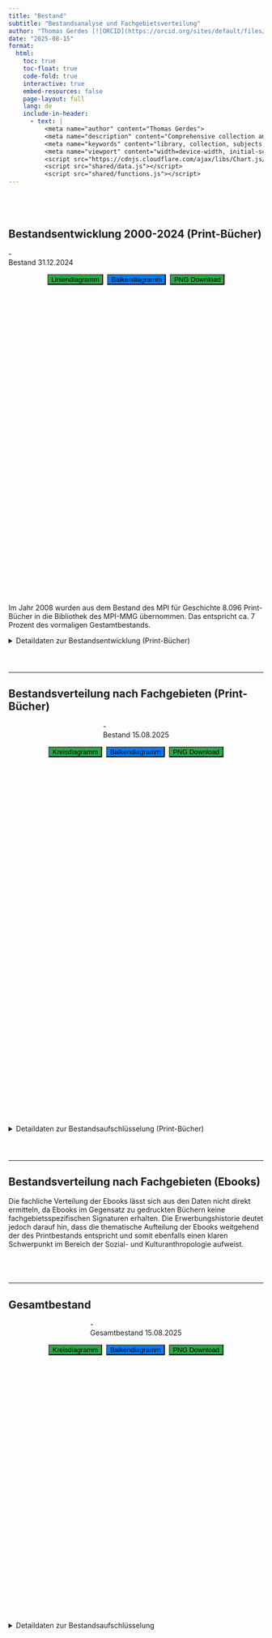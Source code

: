 ---
title: "Bestand"
subtitle: "Bestandsanalyse und Fachgebietsverteilung"
author: "Thomas Gerdes [![ORCID](https://orcid.org/sites/default/files/images/orcid_16x16.png)](https://orcid.org/0000-0001-8524-5987){target=\"_blank\"}"
date: "2025-08-15"
format:
  html:
    toc: true
    toc-float: true
    code-fold: true
    interactive: true
    embed-resources: false
    page-layout: full
    lang: de
    include-in-header:
      - text: |
          <meta name="author" content="Thomas Gerdes">
          <meta name="description" content="Comprehensive collection analysis for MPI library including subject distribution">
          <meta name="keywords" content="library, collection, subjects, statistics, MPI, print books, distribution">
          <meta name="viewport" content="width=device-width, initial-scale=1.0">
          <script src="https://cdnjs.cloudflare.com/ajax/libs/Chart.js/3.9.1/chart.min.js"></script>
          <script src="shared/data.js"></script>
          <script src="shared/functions.js"></script>
---

::: {style="height: 40px;"}
:::

```{=html}
<script src="https://cdnjs.cloudflare.com/ajax/libs/Chart.js/3.9.1/chart.min.js"></script>
<script src="shared/data.js"></script>
<script src="shared/functions.js"></script>

<style>
/* Seitenspezifische Styles - alle gemeinsamen Styles sind in shared/styles.css */
</style>
```

## Bestandsentwicklung 2000-2024 (Print-Bücher)

```{=html}
<div class="chart-container">

  <div class="info-box-container" style="margin: 15px 0;">
  <div class="info-box blue">
    <div class="info-box-value" id="currentStockPrint" aria-live="polite">-</div>
    <div class="info-box-label">Bestand 31.12.2024</div>
  </div>
</div>

  <div style="margin: 15px 0; display: flex; gap: 8px; justify-content: center;">
    <button id="lineBtnStock" onclick="changeChartTypeStock('line')" 
            aria-label="Wechsel zu Liniendiagramm für Bestandsentwicklung"
            class="dashboard-button" 
            style="background: #28a745;">Liniendiagramm</button>
    <button id="barBtnStock" onclick="changeChartTypeStock('bar')" 
            aria-label="Wechsel zu Balkendiagramm für Bestandsentwicklung"
            class="dashboard-button" 
            style="background: #007bff;">Balkendiagramm</button>
    <button onclick="downloadChartStock()" 
            aria-label="Diagramm der Bestandsentwicklung als PNG-Datei herunterladen"
            class="dashboard-button" 
            style="background: #28a745;">PNG Download</button>
  </div>

  <div style="position: relative; height: 600px; margin: 10px 0;">
    <canvas id="stockChart" role="img" aria-label="Diagramm der Bestandsentwicklung Print-Bücher von 2000 bis 2024"></canvas>
  </div>
</div>

<p>Im Jahr 2008 wurden aus dem Bestand des MPI für Geschichte 8.096 Print-Bücher in die Bibliothek des MPI-MMG übernommen. Das entspricht ca. 7 Prozent des vormaligen Gestamtbestands.</p>

<details id="detailsStock">
<summary>Detaildaten zur Bestandsentwicklung (Print-Bücher)</summary>
<div class="details-content">
</div>
</details>
```

::: {style="height: 40px;"}
:::

------------------------------------------------------------------------

## Bestandsverteilung nach Fachgebieten (Print-Bücher)

```{=html}
<div class="chart-container">
  
  <div style="display: flex; justify-content: center; margin: 15px 0;">
    <div class="info-box blue" style="flex: none;">
      <div class="info-box-value" id="totalBooks" aria-live="polite">-</div>
      <div class="info-box-label">Bestand 15.08.2025</div>
    </div>
  </div>

  <div style="margin: 15px 0; display: flex; gap: 8px; justify-content: center;">
    <button id="pieBtn2" onclick="changeChartType2('pie')" 
            aria-label="Wechsel zu Kreisdiagramm für Bestandsverteilung"
            class="dashboard-button" 
            style="background: #28a745;">Kreisdiagramm</button>
    <button id="barBtn2" onclick="changeChartType2('bar')" 
            aria-label="Wechsel zu Balkendiagramm für Bestandsverteilung"
            class="dashboard-button" 
            style="background: #007bff;">Balkendiagramm</button>
    <button onclick="downloadChart2()" 
            aria-label="Diagramm der Bestandsverteilung als PNG-Datei herunterladen"
            class="dashboard-button" 
            style="background: #28a745;">PNG Download</button>
  </div>

  <div style="position: relative; height: 700px; margin: 10px 0;">
    <canvas id="subjectChart" role="img" aria-label="Diagramm der Bestandsverteilung nach Fachgebieten"></canvas>
  </div>
</div>

<details id="details2">
<summary>Detaildaten zur Bestandsaufschlüsselung (Print-Bücher)</summary>
<div class="details-content">
</div>
</details>
```

::: {style="height: 40px;"}
:::

------------------------------------------------------------------------

## Bestandsverteilung nach Fachgebieten (Ebooks)

<p>Die fachliche Verteilung der Ebooks lässt sich aus den Daten nicht direkt ermitteln, da Ebooks im Gegensatz zu gedruckten Büchern keine fachgebietsspezifischen Signaturen erhalten. Die Erwerbungshistorie deutet jedoch darauf hin, dass die thematische Aufteilung der Ebooks weitgehend der des Printbestands entspricht und somit ebenfalls einen klaren Schwerpunkt im Bereich der Sozial- und Kulturanthropologie aufweist.</p>

::: {style="height: 40px;"}
:::

------------------------------------------------------------------------

## Gesamtbestand

```{=html}
<div class="chart-container">
  
  <div style="display: flex; justify-content: center; margin: 15px 0;">
    <div class="info-box blue" style="flex: none;">
      <div class="info-box-value" id="totalCollection" aria-live="polite">-</div>
      <div class="info-box-label">Gesamtbestand 15.08.2025</div>
    </div>
  </div>

  <div style="margin: 15px 0; display: flex; gap: 8px; justify-content: center;">
    <button id="pieBtn3" onclick="changeChartType3('pie')" 
            aria-label="Wechsel zu Kreisdiagramm für Gesamtbestand"
            class="dashboard-button" 
            style="background: #28a745;">Kreisdiagramm</button>
    <button id="barBtn3" onclick="changeChartType3('bar')" 
            aria-label="Wechsel zu Balkendiagramm für Gesamtbestand"
            class="dashboard-button" 
            style="background: #007bff;">Balkendiagramm</button>
    <button onclick="downloadChart3()" 
            aria-label="Diagramm des Gesamtbestands als PNG-Datei herunterladen"
            class="dashboard-button" 
            style="background: #28a745;">PNG Download</button>
  </div>

  <div style="position: relative; height: 500px; margin: 10px 0;">
    <canvas id="totalCollectionChart" role="img" aria-label="Diagramm des Gesamtbestands nach Medientypen"></canvas>
  </div>
</div>

<details id="details3">
<summary>Detaildaten zur Bestandsaufschlüsselung</summary>
<div class="details-content">
</div>
</details>

<script>
// Chart instances and state variables
let chartStock, chart2, chart3;
let currentChartTypeStock = 'line';
let currentChartType2 = 'pie';
let currentChartType3 = 'pie';

// ===== STOCK DEVELOPMENT CHART =====
function initChartStock(type = 'line') {
  const ctx = document.getElementById('stockChart').getContext('2d');
  
  if (chartStock) { 
    chartStock.destroy(); 
  }

  currentChartTypeStock = type;
  updateActiveButtons(type, 'lineBtnStock', 'barBtnStock');

  const config = getStandardChartConfig(type, {
    labels: STOCK_DATA.map(d => d.year),
    datasets: [
      {
        label: 'Print-Bücher Bestand',
        data: STOCK_DATA.map(d => d.value),
        borderColor: '#007bff',
        backgroundColor: type === 'bar' ? '#007bff' : '#007bff20',
        borderWidth: 3,
        pointRadius: type === 'line' ? 4 : 0,
        fill: type === 'line'
      }
    ]
  }, {
    scales: {
      y: { 
        title: { display: true, text: 'Bestand (Anzahl Bücher)', font: { size: 12 } }
      }
    }
  });
  
  chartStock = new Chart(ctx, config);
  announceToScreenReader(`Bestandsentwicklungsdiagramm als ${type === 'line' ? 'Liniendiagramm' : 'Balkendiagramm'} geladen`);
}

function changeChartTypeStock(type) { 
  initChartStock(type); 
}

function downloadChartStock() {
  downloadChart(chartStock, 'bestandsentwicklung_2000-2024.png', 'Bestandsentwicklungsdiagramm');
}

// ===== SUBJECT DISTRIBUTION CHART =====
function initChart2(type = 'pie') {
  const ctx = document.getElementById('subjectChart').getContext('2d');
  
  if (chart2) { 
    chart2.destroy(); 
  }

  currentChartType2 = type;
  updateActiveButtons(type, null, 'barBtn2', 'pieBtn2');

  const colors = [
    '#007bff', '#28a745', '#dc3545', '#ffc107', '#17a2b8', 
    '#6f42c1', '#fd7e14', '#20c997', '#6c757d', '#e83e8c',
    '#007bff80', '#28a74580', '#dc354580', '#ffc10780', '#17a2b880',
    '#6f42c180', '#fd7e1480', '#20c99780', '#007bff40', '#28a74540', '#dc354540'
  ];

  const sortedData = [...SUBJECT_DATA].sort((a, b) => b.count - a.count);
  
  // Create mapping for consistent colors
  const indexMapping = {};
  SUBJECT_DATA.forEach((item, index) => {
    indexMapping[`${item.signature}-${item.name}`] = index;
  });
  
  const colorsToUse = sortedData.map(item => {
    const originalIndex = indexMapping[`${item.signature}-${item.name}`];
    return colors[originalIndex];
  });

  const config = {
    type: type,
    data: {
      labels: sortedData.map(d => `${d.signature} - ${d.name}`),
      datasets: [{
        label: 'Anzahl Bücher',
        data: sortedData.map(d => d.count),
        backgroundColor: colorsToUse,
        borderColor: colorsToUse.map(color => color.replace('80', '').replace('40', '')),
        borderWidth: 1
      }]
    },
    options: {
      responsive: true,
      maintainAspectRatio: false,
      accessibility: {
        announceNewData: {
          enabled: true
        }
      },
      layout: { padding: { bottom: type === 'bar' ? 60 : 20, left: 10, right: 10, top: 10 } },
      plugins: {
        legend: {
          display: type === 'pie',
          position: 'bottom',
          labels: { boxWidth: 12, padding: 8, font: { size: 9 }, usePointStyle: true }
        },
        tooltip: {
          callbacks: {
            title: context => null,
            label: context => {
              const count = type === 'bar' ? context.parsed.y : context.parsed;
              const percentage = ((count / TOTAL_BOOKS) * 100).toFixed(1);
              const item = sortedData[context.dataIndex];
              return `${item.signature} - ${item.name}: ${count.toLocaleString('de-DE')} (${percentage}%)`;
            }
          }
        }
      },
      scales: type === 'bar' ? {
        x: {
          title: { display: true, text: 'Signaturgruppe', font: { size: 12 } },
          ticks: {
            maxRotation: 45,
            minRotation: 45,
            font: { size: 8 },
            callback: (value, index) => {
              const item = sortedData[index];
              if (item) { 
                const label = `${item.signature} - ${item.name}`; 
                return label.length > 25 ? label.substr(0, 22) + '...' : label; 
              }
              return value;
            }
          }
        },
        y: { 
          title: { display: true, text: 'Anzahl Bücher', font: { size: 12 } }, 
          beginAtZero: true, 
          ticks: { font: { size: 10 } } 
        }
      } : {}
    }
  };
  
  chart2 = new Chart(ctx, config);
  announceToScreenReader(`Bestandsdiagramm als ${type === 'pie' ? 'Kreisdiagramm' : 'Balkendiagramm'} geladen`);
}

function changeChartType2(type) { 
  initChart2(type); 
}

function downloadChart2() {
  downloadChart(chart2, 'bestand_sachgruppen_2025.png', 'Bestandsdiagramm');
}

// ===== TOTAL COLLECTION CHART =====
function initChart3(type = 'pie') {
  const ctx = document.getElementById('totalCollectionChart').getContext('2d');
  
  if (chart3) { 
    chart3.destroy(); 
  }

  currentChartType3 = type;
  updateActiveButtons(type, null, 'barBtn3', 'pieBtn3');

  const collectionColors = ['#007bff', '#28a745', '#17a2b8'];
  
  const collectionData = [
    { name: 'Print-Bücher', count: TOTAL_BOOKS }, 
    { name: 'Ebooks', count: TOTAL_EBOOKS },
    ...OTHER_MEDIA_DATA
  ];

  const dataToUse = type === 'bar' ? 
    [...collectionData].sort((a, b) => b.count - a.count) : 
    collectionData;

  const config = {
    type: type,
    data: {
      labels: dataToUse.map(d => d.name),
      datasets: [{
        label: 'Anzahl Medien',
        data: dataToUse.map(d => d.count),
        backgroundColor: collectionColors,
        borderColor: collectionColors,
        borderWidth: 1
      }]
    },
    options: {
      responsive: true,
      maintainAspectRatio: false,
      accessibility: {
        announceNewData: {
          enabled: true
        }
      },
      layout: { padding: { bottom: type === 'bar' ? 40 : 20, left: 10, right: 10, top: 10 } },
      plugins: {
        legend: {
          display: type === 'pie',
          position: 'bottom',
          labels: { boxWidth: 15, padding: 15, font: { size: 12 }, usePointStyle: true }
        },
        tooltip: {
          callbacks: {
            title: context => null,
            label: context => {
              const count = type === 'bar' ? context.parsed.y : context.parsed;
              const percentage = ((count / TOTAL_COLLECTION) * 100).toFixed(1);
              const item = dataToUse[context.dataIndex];
              return `${item.name}: ${count.toLocaleString('de-DE')} (${percentage}%)`;
            }
          }
        }
      },
      scales: type === 'bar' ? {
        x: { 
          title: { display: true, text: 'Medientyp', font: { size: 12 } }, 
          ticks: { font: { size: 11 } } 
        },
        y: { 
          title: { display: true, text: 'Anzahl Medien', font: { size: 12 } }, 
          beginAtZero: true, 
          ticks: { font: { size: 10 } } 
        }
      } : {}
    }
  };
  
  chart3 = new Chart(ctx, config);
  announceToScreenReader(`Gesamtbestandsdiagramm als ${type === 'pie' ? 'Kreisdiagramm' : 'Balkendiagramm'} geladen`);
}

function changeChartType3(type) { 
  initChart3(type); 
}

function downloadChart3() {
  downloadChart(chart3, 'gesamtbestand_2025.png', 'Gesamtbestandsdiagramm');
}

// ===== UPDATE STATISTICS =====
function updateStockStats() {
  document.getElementById('currentStockPrint').textContent = formatNumber(CURRENT_STOCK);
}

function updateSubjectStats() {
  document.getElementById('totalBooks').textContent = formatNumber(TOTAL_BOOKS);
}

function updateCollectionStats() {
  document.getElementById('totalCollection').textContent = formatNumber(TOTAL_COLLECTION);
}

// ===== GENERATE TABLES =====
function generateTableStock() {
  const columns = [
    { field: 'year', title: 'Jahr' },
    { field: 'value', title: 'Bestand Print-Bücher', formatter: formatNumber }
  ];
  return generateTable(STOCK_DATA, columns, {
    className: 'table table-striped table-hover',
    ariaLabel: 'Detaildaten der Bestandsentwicklung nach Jahren'
  });
}

function generateTable2() {
  const columns = [
    { field: 'signature', title: 'Signatur' },
    { field: 'name', title: 'Fachgebiet' },
    { field: 'count', title: 'Anzahl', formatter: formatNumber },
    { 
      field: 'count', 
      title: 'Anteil', 
      formatter: (value) => ((value / TOTAL_BOOKS) * 100).toFixed(1) + '%'
    }
  ];
  return generateTable(SUBJECT_DATA, columns, {
    sortBy: 'count',
    sortDesc: true,
    className: 'table table-striped table-hover',
    ariaLabel: 'Detaillierte Bestandsaufschlüsselung nach Fachgebieten'
  });
}

function generateTable3() {
  const collectionData = [
    { name: 'Print-Bücher', count: TOTAL_BOOKS }, 
    { name: 'Ebooks', count: TOTAL_EBOOKS },
    ...OTHER_MEDIA_DATA
  ];

  const columns = [
    { field: 'name', title: 'Medientyp' },
    { field: 'count', title: 'Anzahl', formatter: formatNumber },
    { 
      field: 'count', 
      title: 'Anteil', 
      formatter: (value) => ((value / TOTAL_COLLECTION) * 100).toFixed(1) + '%'
    }
  ];
  return generateTable(collectionData, columns, {
    className: 'table table-striped table-hover',
    ariaLabel: 'Gesamtbestand nach Medientypen'
  });
}

function initTables() {
  try {
    document.querySelector('#detailsStock .details-content').innerHTML = generateTableStock();
    document.querySelector('#details2 .details-content').innerHTML = generateTable2();
    document.querySelector('#details3 .details-content').innerHTML = generateTable3();
    console.log('Collection tables initialized successfully');
  } catch (error) {
    console.error('Error initializing collection tables:', error);
  }
}

// ===== INITIALIZATION =====
function initializeCollection() {
  try {
    console.log('Initializing Collection Dashboard...');
    
    // Update all statistics
    updateStockStats();
    updateSubjectStats();
    updateCollectionStats();
    
    // Initialize all charts
    initChartStock();
    initChart2();
    initChart3();
    
    // Initialize tables
    initTables();
    
    // Initialize common dashboard functionality
    initDashboard([chartStock, chart2, chart3]);
    
    console.log('Collection initialization complete');
    
  } catch (error) {
    console.error('Collection initialization failed:', error);
    announceToScreenReader('Fehler beim Laden der Bestandsanalyse');
  }
}

// Initialize when DOM is ready
if (document.readyState === 'loading') {
  document.addEventListener('DOMContentLoaded', initializeCollection);
} else {
  initializeCollection();
}

// Fallback initialization
window.addEventListener('load', function() {
  if (!chartStock || !chart2 || !chart3) {
    console.log('Re-initializing collection charts...');
    initializeCollection();
  }
});
</script>
```